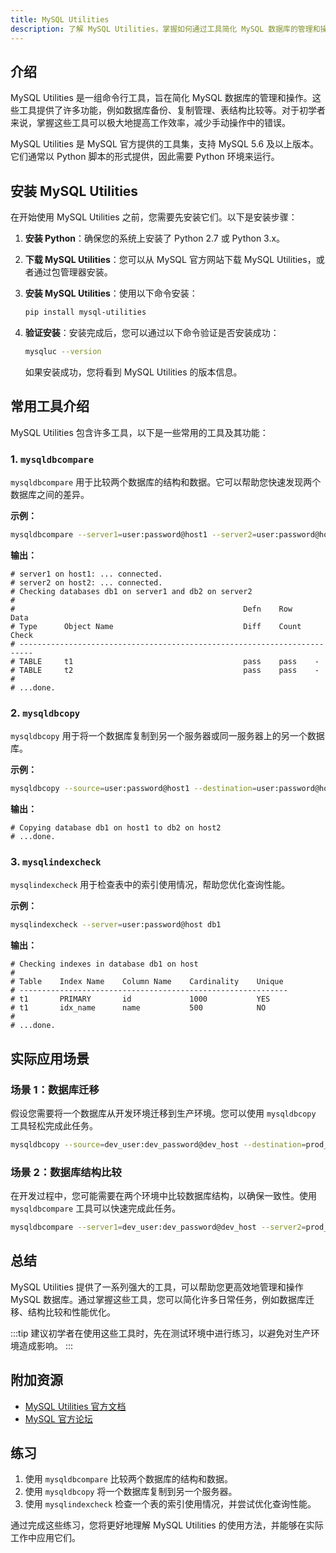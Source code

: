 ```yaml
---
title: MySQL Utilities
description: 了解 MySQL Utilities，掌握如何通过工具简化 MySQL 数据库的管理和操作。
---
```


## 介绍

MySQL Utilities 是一组命令行工具，旨在简化 MySQL 数据库的管理和操作。这些工具提供了许多功能，例如数据库备份、复制管理、表结构比较等。对于初学者来说，掌握这些工具可以极大地提高工作效率，减少手动操作中的错误。

MySQL Utilities 是 MySQL 官方提供的工具集，支持 MySQL 5.6 及以上版本。它们通常以 Python 脚本的形式提供，因此需要 Python 环境来运行。

## 安装 MySQL Utilities

在开始使用 MySQL Utilities 之前，您需要先安装它们。以下是安装步骤：

1. **安装 Python**：确保您的系统上安装了 Python 2.7 或 Python 3.x。
2. **下载 MySQL Utilities**：您可以从 MySQL 官方网站下载 MySQL Utilities，或者通过包管理器安装。
3. **安装 MySQL Utilities**：使用以下命令安装：

   ```bash
   pip install mysql-utilities
   ```

4. **验证安装**：安装完成后，您可以通过以下命令验证是否安装成功：

   ```bash
   mysqluc --version
   ```

   如果安装成功，您将看到 MySQL Utilities 的版本信息。

## 常用工具介绍

MySQL Utilities 包含许多工具，以下是一些常用的工具及其功能：

### 1. `mysqldbcompare`

`mysqldbcompare` 用于比较两个数据库的结构和数据。它可以帮助您快速发现两个数据库之间的差异。

**示例：**

```bash
mysqldbcompare --server1=user:password@host1 --server2=user:password@host2 db1:db2
```

**输出：**

```
# server1 on host1: ... connected.
# server2 on host2: ... connected.
# Checking databases db1 on server1 and db2 on server2
#
#                                                   Defn    Row     Data
# Type      Object Name                             Diff    Count   Check
# -------------------------------------------------------------------------
# TABLE     t1                                      pass    pass    -
# TABLE     t2                                      pass    pass    -
#
# ...done.
```

### 2. `mysqldbcopy`

`mysqldbcopy` 用于将一个数据库复制到另一个服务器或同一服务器上的另一个数据库。

**示例：**

```bash
mysqldbcopy --source=user:password@host1 --destination=user:password@host2 db1:db2
```

**输出：**

```
# Copying database db1 on host1 to db2 on host2
# ...done.
```

### 3. `mysqlindexcheck`

`mysqlindexcheck` 用于检查表中的索引使用情况，帮助您优化查询性能。

**示例：**

```bash
mysqlindexcheck --server=user:password@host db1
```

**输出：**

```
# Checking indexes in database db1 on host
#
# Table    Index Name    Column Name    Cardinality    Unique
# ------------------------------------------------------------
# t1       PRIMARY       id             1000           YES
# t1       idx_name      name           500            NO
#
# ...done.
```

## 实际应用场景

### 场景 1：数据库迁移

假设您需要将一个数据库从开发环境迁移到生产环境。您可以使用 `mysqldbcopy` 工具轻松完成此任务。

```bash
mysqldbcopy --source=dev_user:dev_password@dev_host --destination=prod_user:prod_password@prod_host dev_db:prod_db
```

### 场景 2：数据库结构比较

在开发过程中，您可能需要在两个环境中比较数据库结构，以确保一致性。使用 `mysqldbcompare` 工具可以快速完成此任务。

```bash
mysqldbcompare --server1=dev_user:dev_password@dev_host --server2=prod_user:prod_password@prod_host dev_db:prod_db
```

## 总结

MySQL Utilities 提供了一系列强大的工具，可以帮助您更高效地管理和操作 MySQL 数据库。通过掌握这些工具，您可以简化许多日常任务，例如数据库迁移、结构比较和性能优化。

:::tip
建议初学者在使用这些工具时，先在测试环境中进行练习，以避免对生产环境造成影响。
:::

## 附加资源

- [MySQL Utilities 官方文档](https://dev.mysql.com/doc/mysql-utilities/)
- [MySQL 官方论坛](https://forums.mysql.com/)

## 练习

1. 使用 `mysqldbcompare` 比较两个数据库的结构和数据。
2. 使用 `mysqldbcopy` 将一个数据库复制到另一个服务器。
3. 使用 `mysqlindexcheck` 检查一个表的索引使用情况，并尝试优化查询性能。

通过完成这些练习，您将更好地理解 MySQL Utilities 的使用方法，并能够在实际工作中应用它们。